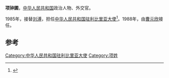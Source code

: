 '''项钟圃'''，[[中华人民共和国|中华人民共和国]]政治人物、外交官。

1985年，接替[[刘溥|刘溥]]，担任[[中国驻利比里亚大使列表|中华人民共和国驻利比里亚大使]]<ref>{{cite web|author=中华人民共和国外交部|title=中国驻利比里亚历任大使|url=http://www.mfa.gov.cn/chn/pds/ziliao/wjrw/2167/2170/t9199.htm|publisher=中华人民共和国外交部|accessdate=2012-03-07}}</ref>。1988年，由[[曹元欣|曹元欣]]接任。

== 参考 ==
{{reflist}}
{{start box}}
{{s-dip}}
{{succession box|[[刘溥_(外交官)|劉溥]]|[[曹元欣|曹元欣]]|[[中国驻利比里亚大使列表|中华人民共和国驻利比里亚大使]]|1985年3月-1988年4月}}
{{end box}}
{{中国政治人物小作品}}

[[Category:中华人民共和国驻利比里亚大使|Category:中华人民共和国驻利比里亚大使]]
[[Category:项姓|Category:项姓]]